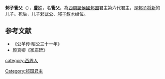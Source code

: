 '''邾子訾父'''（{{bd|？||？||catIdx=C}}），[[曹姓|'''曹'''姓]]，名'''訾父'''，為[[西周|西周]][[諸侯國|諸侯國]][[邾国|邾国]]君主第六代君主，是[[邾子将新|邾子将新]]的儿子。死后，儿子[[邾武公|邾武公]]、[[邾子叔术|邾子叔术]]继位。

==参考文献==
*《公羊传·昭公三十一年》
*颜真卿《家庙碑》 

{{start box}}
{{s-before|[[邾子将新|邾子将新]]}}
{{s-title|[[西周|西周]][[邾国|邾国]]君主|}}
{{s-after|[[邾武公|邾武公]]}}
{{end box}}
{{邾國君主}}

[[category:西周人|category:西周人]]
[[Category:邾国君主|Category:邾国君主]]